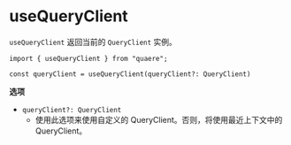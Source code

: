 # useQueryClient

`useQueryClient` 返回当前的 `QueryClient` 实例。

```tsx
import { useQueryClient } from "quaere";

const queryClient = useQueryClient(queryClient?: QueryClient)
```

**选项**

- `queryClient?: QueryClient`
  - 使用此选项来使用自定义的 QueryClient。否则，将使用最近上下文中的 QueryClient。
